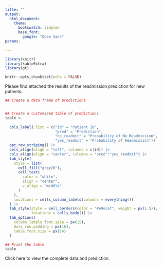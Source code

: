```yaml
---
title: ""
output:
  html_document:
    theme:
      bootswatch: simplex
      base_font:
        google: "Open Sans"
params:
  
---
```


```r
library(knitr)
library(kableExtra)
library(gt)

knitr::opts_chunk$set(echo = FALSE)
```

Please find attached the results of the readmission prediction for new patients.

```r

## Create a data frame of predictions


## Create a customized table of predictions
table <-
  
  cols_label(.list = c("id" = "Patient ID",
                       "pred" = "Prediction",
                       "no_readmit" = "Probability of No Readmission",
                       "yes_readmit" = "Probability of Readmission")) |>
  opt_row_striping() |>
  cols_align(align = "left", columns = c(id)) |>
  cols_align(align = "center", columns = "pred":"yes_readmit") |>
  tab_style(
    style = list(
      cell_fill("grey20"),
      cell_text(
        color = "white",
        align = "center",
        v_align = "middle"
      )
    ),
    locations = cells_column_labels(columns = everything())
  ) |>
  tab_style(style = cell_borders(color = "#e9ecef", weight = px(1.5)),
            locations = cells_body()) |>
  tab_options(
    column_labels.font.size = px(15),
    data_row.padding = px(16),
    table.font.size = px(14)
  )

## Print the table
table
```

Click here to view the complete data and prediction.
